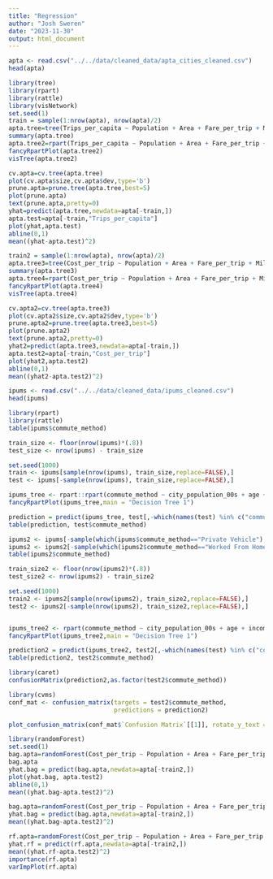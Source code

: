 ```yaml
---
title: "Regression"
author: "Josh Sweren"
date: "2023-11-30"
output: html_document
---
```


```r
apta <- read.csv("../../data/cleaned_data/apta_cities_cleaned.csv")
head(apta)
```

```r
library(tree)
library(rpart)
library(rattle)
library(visNetwork)
set.seed(1)
train = sample(1:nrow(apta), nrow(apta)/2)
apta.tree=tree(Trips_per_capita ~ Population + Area + Fare_per_trip + Miles_per_trip, apta, subset=train)
summary(apta.tree)
apta.tree2=rpart(Trips_per_capita ~ Population + Area + Fare_per_trip + Miles_per_trip, apta ,subset=train)
fancyRpartPlot(apta.tree2)
visTree(apta.tree2)
```

```r
cv.apta=cv.tree(apta.tree)
plot(cv.apta$size,cv.apta$dev,type='b')
prune.apta=prune.tree(apta.tree,best=5)
plot(prune.apta)
text(prune.apta,pretty=0)
yhat=predict(apta.tree,newdata=apta[-train,])
apta.test=apta[-train,"Trips_per_capita"]
plot(yhat,apta.test)
abline(0,1)
mean((yhat-apta.test)^2)
```


```r
train2 = sample(1:nrow(apta), nrow(apta)/2)
apta.tree3=tree(Cost_per_trip ~ Population + Area + Fare_per_trip + Miles_per_trip, apta, subset=train2)
summary(apta.tree3)
apta.tree4=rpart(Cost_per_trip ~ Population + Area + Fare_per_trip + Miles_per_trip, apta ,subset=train2)
fancyRpartPlot(apta.tree4)
visTree(apta.tree4)
```

```r
cv.apta2=cv.tree(apta.tree3)
plot(cv.apta2$size,cv.apta2$dev,type='b')
prune.apta2=prune.tree(apta.tree3,best=5)
plot(prune.apta2)
text(prune.apta2,pretty=0)
yhat2=predict(apta.tree3,newdata=apta[-train,])
apta.test2=apta[-train,"Cost_per_trip"]
plot(yhat2,apta.test2)
abline(0,1)
mean((yhat2-apta.test2)^2)
```

```r
ipums <- read.csv("../../data/cleaned_data/ipums_cleaned.csv")
head(ipums)
```

```r
library(rpart)
library(rattle)
table(ipums$commute_method)
```

```r
train_size <- floor(nrow(ipums)*(.8))
test_size <- nrow(ipums) - train_size

set.seed(1000)
train <- ipums[sample(nrow(ipums), train_size,replace=FALSE),]
test <- ipums[-sample(nrow(ipums), train_size,replace=FALSE),]

ipums_tree <- rpart::rpart(commute_method ~ city_population_00s + age + income, data = train, method="class")
fancyRpartPlot(ipums_tree,main = "Decision Tree 1")

prediction = predict(ipums_tree, test[,-which(names(test) %in% c("commute_method"))], type="class")
table(prediction, test$commute_method)
```

```r
ipums2 <- ipums[-sample(which(ipums$commute_method=="Private Vehicle"), 44000),]
ipums2 <- ipums2[-sample(which(ipums2$commute_method=="Worked From Home"), 17000),]
table(ipums2$commute_method)
```

```r
train_size2 <- floor(nrow(ipums2)*(.8))
test_size2 <- nrow(ipums2) - train_size2

set.seed(1000)
train2 <- ipums2[sample(nrow(ipums2), train_size2,replace=FALSE),]
test2 <- ipums2[-sample(nrow(ipums2), train_size2,replace=FALSE),]


ipums_tree2 <- rpart(commute_method ~ city_population_00s + age + income, data = train2, method="class")
fancyRpartPlot(ipums_tree2,main = "Decision Tree 1")

prediction2 = predict(ipums_tree2, test2[,-which(names(test) %in% c("commute_method"))], type="class")
table(prediction2, test2$commute_method)
```

```r
library(caret)
confusionMatrix(prediction2,as.factor(test2$commute_method))
```

```r
library(cvms)
conf_mat <- confusion_matrix(targets = test2$commute_method,
                             predictions = prediction2)

plot_confusion_matrix(conf_mat$`Confusion Matrix`[[1]], rotate_y_text = FALSE)
```


```r
library(randomForest)
set.seed(1)
bag.apta=randomForest(Cost_per_trip ~ Population + Area + Fare_per_trip + Miles_per_trip, data=apta,subset=train2, mtry=4, importance=TRUE)
bag.apta
yhat.bag = predict(bag.apta,newdata=apta[-train2,])
plot(yhat.bag, apta.test2)
abline(0,1)
mean((yhat.bag-apta.test2)^2)
```

```r
bag.apta=randomForest(Cost_per_trip ~ Population + Area + Fare_per_trip + Miles_per_trip,data=apta,subset=train2, mtry=4, ntree=25)
yhat.bag = predict(bag.apta,newdata=apta[-train2,])
mean((yhat.bag-apta.test2)^2)
```

```r
rf.apta=randomForest(Cost_per_trip ~ Population + Area + Fare_per_trip + Miles_per_trip, data=apta,subset=train2,mtry=2,importance=TRUE)
yhat.rf = predict(rf.apta,newdata=apta[-train2,])
mean((yhat.rf-apta.test2)^2)
importance(rf.apta)
varImpPlot(rf.apta)
```

